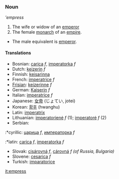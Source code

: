 === Noun ===
'''empress''

#The wife or widow of an [[emperor]]
#The female [[monarch]] of an [[empire]].
*The male equivalent is [[emperor]].

====Translations====
*Bosnian: [[carica]] ''f'', [[imperatorka]] ''f''
*Dutch: [[keizerin]] ''f''
*Finnish: [[keisarinna]]
*French: [[imperatrice]] ''f''
*[[Frisian]]: [[keizerinne]] ''f''
*German: [[Kaiserin]] ''f''
*Italian: [[imperatrice]] ''f''
*Japanese: [[女帝]] (じょてい, jotei)
*Korean: [[황후]] (hwanghu)
*Latin: [[imperatrix]]
*Lithuanian: [[imperatorienė]] ''f'' (1); [[imperatorė]] ''f'' (2)
*Serbian:
:*cyrillic: [[царица]] ''f'', [[императорка]] ''f''
:*latin: [[carica]] ''f'', [[imperatorka]] ''f''
*Slovak: [[cisárovná]] ''f'', [[cárovná]] ''f (of Russia, Bulgaria)''
*Slovene: [[cesarica]] ''f''
*Turkish: [[imparatoriçe]]

[[it:empress]]